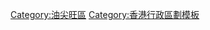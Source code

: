{{HK DISTRICT|
DISTRICT NAME = [[油尖旺區]] |
DISTRICT_LOGO = <includeonly>YauTsimMong D2.png</includeonly><!--根据[[Wikipedia:合理使用]]，不能在非条目名字空间展示-->
 |
NORTHERN DISTRICT = [[深水埗區]] |
WESTERN DISTRICT = [[葵青區]] |
EASTERN DISTRICT = [[九龍城區]] |
SOUTHERN DISTRICT = [[中西區 (香港)|中西區]] 、[[灣仔區]]（以[[維多利亞港]]相隔） |
PLACE = [[尖沙咀]]（[[尖沙咀#尖沙咀東部|尖東]]） - [[佐敦|官涌（佐敦）]]  - [[油麻地]] - [[旺角]]（[[太子 (香港)|太子]]）- [[大角咀]] |
OTHER PLACE = [[九龍角]] - [[西九文化區]] - [[西九龍#九龍站商住區|西九龍]] - [[渡船角]] - [[京士柏]] - [[訊號山]] - [[紅磡灣]]|
}}
<includeonly>[[Category:油尖旺區]]</includeonly><noinclude>[[Category:香港行政區劃模板]]</noinclude>